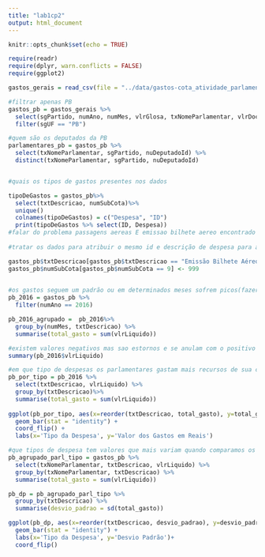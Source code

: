 ```yaml
---
title: "lab1cp2"
output: html_document
---
```


```r
knitr::opts_chunk$set(echo = TRUE)
```
```r
require(readr)
require(dplyr, warn.conflicts = FALSE)
require(ggplot2)
```

```r
gastos_gerais = read_csv(file = "../data/gastos-cota_atividade_parlamentar.csv")
```
```r
#filtrar apenas PB
gastos_pb = gastos_gerais %>%
  select(sgPartido, numAno, numMes, vlrGlosa, txNomeParlamentar, vlrDocumento, txtDescricao, txtFornecedor, vlrLiquido, txtPassageiro, txtTrecho, sgUF, nuDeputadoId, numSubCota) %>%
  filter(sgUF == "PB")

#quem são os deputados da PB
parlamentares_pb = gastos_pb %>%
  select(txNomeParlamentar, sgPartido, nuDeputadoId) %>%
  distinct(txNomeParlamentar, sgPartido, nuDeputadoId)


#quais os tipos de gastos presentes nos dados

tipoDeGastos = gastos_pb%>%
  select(txtDescricao, numSubCota)%>%
  unique()
  colnames(tipoDeGastos) = c("Despesa", "ID")
  print(tipoDeGastos %>% select(ID, Despesa))
#falar do problema passagens aereas E emissao bilhete aereo encontrado na tabela acima
  
#tratar os dados para atribuir o mesmo id e descrição de despesa para as viagens aereas

gastos_pb$txtDescricao[gastos_pb$txtDescricao == "Emissão Bilhete Aéreo"] <- "PASSAGENS AÉREAS"
gastos_pb$numSubCota[gastos_pb$numSubCota == 9] <- 999

  
#os gastos seguem um padrão ou em determinados meses sofrem picos(fazer grafico de pontos interligados)
pb_2016 = gastos_pb %>%
  filter(numAno == 2016)

pb_2016_agrupado =  pb_2016%>%
  group_by(numMes, txtDescricao) %>%
  summarise(total_gasto = sum(vlrLiquido))

#existem valores negativos mas sao estornos e se anulam com o positivo correspondente
summary(pb_2016$vlrLiquido)

#em que tipo de despesas os parlamentares gastam mais recursos de sua cota(media OU para cada dep conta +1 na categoria que ele mais gastou e vê qual categoria tem maior valor empilhado)
pb_por_tipo = pb_2016 %>%
  select(txtDescricao, vlrLiquido) %>%
  group_by(txtDescricao)%>%
  summarise(total_gasto = sum(vlrLiquido))
  
ggplot(pb_por_tipo, aes(x=reorder(txtDescricao, total_gasto), y=total_gasto)) + 
  geom_bar(stat = "identity") + 
  coord_flip() +
  labs(x='Tipo da Despesa', y='Valor dos Gastos em Reais')

#que tipos de despesa tem valores que mais variam quando comparamos os deputados
pb_agrupado_parl_tipo = gastos_pb %>%
  select(txNomeParlamentar, txtDescricao, vlrLiquido) %>%
  group_by(txNomeParlamentar, txtDescricao) %>%
  summarise(total_gasto = sum(vlrLiquido))

pb_dp = pb_agrupado_parl_tipo %>%
  group_by(txtDescricao) %>%
  summarise(desvio_padrao = sd(total_gasto))

ggplot(pb_dp, aes(x=reorder(txtDescricao, desvio_padrao), y=desvio_padrao)) + 
  geom_bar(stat = "identity") +
  labs(x='Tipo da Despesa', y='Desvio Padrão')+
  coord_flip()

  
```




